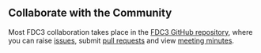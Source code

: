 ## Collaborate with the Community

Most FDC3 collaboration takes place in the [FDC3 GitHub repository](https://github.com/finos/FDC3), where you can raise [issues](https://github.com/finos/FDC3/issues), submit [pull requests](https://github.com/finos/FDC3/pulls) and view [meeting minutes](https://github.com/finos/FDC3/issues?q=label%3Ameeting+).